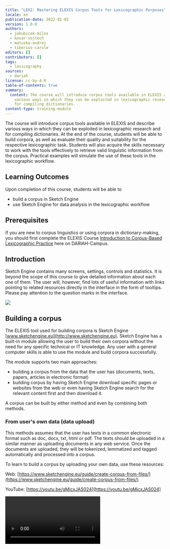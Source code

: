 ```yaml
---
title: "LEX2: Mastering ELEXIS Corpus Tools for Lexicographic Purposes"
locale: en
publication-date: 2022-01-02
version: 1.0.0
authors:
  - jakubicek-milos
  - kovar-vojtech
  - matuska-ondrej
  - tiberius-carole
editors: []
contributors: []
tags:
  - lexicography
sources:
  - dariah
license: cc-by-4.0
table-of-contents: true
summary:
  content: The course will introduce corpus tools available in ELEXIS and describe
    various ways in which they can be exploited in lexicographic research and
    for compiling dictionaries.
content-type: training-module
---
```

The course will introduce corpus tools available in ELEXIS and describe various ways in which they can be exploited in lexicographic research and for compiling dictionaries. At the end of the course, students will be able to build corpora, as well as evaluate their quality and suitability for the respective lexicographic task. Students will also acquire the skills necessary to work with the tools effectively to retrieve valid linguistic information from the corpus. Practical examples will simulate the use of these tools in the lexicographic workflow.

## Learning Outcomes

Upon completion of this course, students will be able to

* build a corpus in Sketch Engine
* use Sketch Engine for data analysis in the lexicographic workflow

## Prerequisites

If you are new to corpus linguistics or using corpora in dictionary-making, you should first complete the ELEXIS Course [Introduction to Corpus-Based Lexicographic Practice](/id/50Ga8xo5uDgdrz2eIIifW) here on DARIAH-Campus.

## Introduction

Sketch Engine contains many screens, settings, controls and statistics. It is beyond the scope of this course to give detailed information about each one of them. The user will, however, find lots of useful information with links pointing to related resources directly in the interface in the form of tooltips. Please pay attention to the question marks in the interface.

![](images/uwixrq-1-.jpg)

## Building a corpus

The ELEXIS tool used for building corpora is Sketch Engine [www.sketchengine.eu](http://www.sketchengine.eu). Sketch Engine has a built-in module allowing the user to build their own corpora without the need for any specific technical or IT knowledge. Any user with a general computer skills is able to use the module and build corpora successfully.

The module supports two main approaches:

* building a corpus from the data that the user has (documents, texts, papers, articles in electronic format)
* building corpus by having Sketch Engine download specific pages or websites from the web or even having Sketch Engine search for the relevant content first and then download it.

A corpus can be built by either method and even by combining both methods.

### From user's own data (data upload)

This methods assumes that the user has texts in a common electronic format such as doc, docx, txt, html or pdf. The texts should be uploaded in a similar manner as uploading documents in any web service. Once the documents are uploaded, they will be tokenized, lemmatized and tagged automatically and processed into a corpus.

To learn to build a corpus by uploading your own data, use these resources:

Web: [https://www.sketchengine.eu/guide/create-corpus-from-files/](https://www.sketchengine.eu/guide/create-corpus-from-files/)

YouTube: [https://youtu.be/gMicxJAS024](https://youtu.be/gMicxJAS024)

<Video provider="youtube" id="gMicxJAS024" />

Metadata linked to the whole documents can be added prior to uploading or later using the built-in document annotation tool [https://www.sketchengine.eu/guide/document-annotation-tool/](https://www.sketchengine.eu/guide/document-annotation-tool/). Metadata related to smaller segments (phrases, sentences etc.) must be inserted only prior to uploading. They cannot be inserted after the data have been uploaded. The annotation tool cannot be used.

### From the web (web search, web scraping, web harvesting)

The corpus building module also supports automatic collection of linguistically valuable text data from the web. There are 3 modes:

* web search\
  The user must specify at least 3 keywords (or key phrases) that define the desired topic of the future corpus. Sketch Engine uses interact with the Bing search engine to find the most relevant web pages corresponding to the keywords.
* URLs\
  The user must supply a list of urls pointing to concrete webpages that should be downloaded. A virtually unlimited number of urls can be supplied. Links found on the pages will not be followed.
* website\
  The user must specify one website that should be downloaded. Links found on the pages will be followed. Links pointing to other websites will not be followed.

Use the tooltips in the interface to learn about the different options and their basic and advanced settings.

In all three modes, the pages are downloaded, cleaned, deduplicated, tokenized, tagged for parts-of-speech, lemmatized and processed into a corpus.

To learn to build a corpus from the web, use these resources:

Web: [https://www.sketchengine.eu/guide/create-a-corpus-from-the-web/](https://www.sketchengine.eu/guide/create-a-corpus-from-the-web/)

YouTube: [https://youtu.be/VjHC4lMop-s](https://youtu.be/VjHC4lMop-s)

<Video provider="youtube" id="VjHC4lMop-s" />

To learn about the process of cleaning and deduplication: [https://www.sketchengine.eu/blog/build-a-corpus-from-the-web/](https://www.sketchengine.eu/blog/build-a-corpus-from-the-web/)

### Making the corpus bigger

The process can be repeated as many times as required to make the corpus bigger. The same corpus can be build by combining the two approaches: data upload and texts downloaded from the web.

When downloading texts from the web, each web page will only be included in the corpus once even if the user tries to add the same page again or of a different web search finds the same page again.

## Evaluate the quality and suitability for the lexicographic task

Prease refer to this course [Introduction to Corpus-Based Lexicographic Practice](/id/50Ga8xo5uDgdrz2eIIifW)

## Using corpus tools to extract lexicographic information from corpora:

### Headword list

The headword list can be obtained in several ways depending on the purpose of the dictionary. The list of the most common words in the corpus should be obtained using the wordlist tool. This will list words sorted by their frequency. This approach is suitable for a general-purpose dictionary where the aim is to include all words based on their frequency of use rather than on their other qualities.

To learn to use the wordlist, use these resources:

Web\
[https://www.sketchengine.eu/quick-start-guide/word-list-lesson/](https://www.sketchengine.eu/quick-start-guide/word-list-lesson/)

[https://www.sketchengine.eu/guide/wordlist-frequency-lists/](https://www.sketchengine.eu/guide/wordlist-frequency-lists/)

YouTube: [https://youtu.be/nqpCIICCEdw](https://youtu.be/nqpCIICCEdw)

<Video provider="youtube" id="nqpCIICCEdw" />

### Keyword/Term list

When the aim of the dictionary is to provide information about domain-specific words or specialized terminology, the headword list should be generated by using the keyword and term extraction tool. This also assumes that a specialized domain-specific corpus is used. The keyword and term extraction tool will automatically eliminate general vocabulary and will only return words which are specific of the corpus, typically nouns, adjectives and noun phrases.

Because the extraction of keywords and terms requires a domain-specific corpus, it is common for the user to have to build their own copora. Therefore, the procedure of extracting terminology is included in the videos about corpus building:

[https://youtu.be/VjHC4lMop-s](https://youtu.be/VjHC4lMop-s)

[https://youtu.be/gMicxJAS024](https://youtu.be/gMicxJAS024)

Related web resources

[https://www.sketchengine.eu/quick-start-guide/keywords-and-terms-lesson/](https://www.sketchengine.eu/quick-start-guide/keywords-and-terms-lesson/)

[https://www.sketchengine.eu/guide/keywords-and-term-extraction/](https://www.sketchengine.eu/guide/keywords-and-term-extraction/)

### Frequency information

Frequency information is the basic statistic displayed in all Sketch Engine tools. There are, however, different types of frequency. Frequencies can be displayed by adjusting the view options accessible via an icon above the search results of each screen.

**Absolute frequency** – (also called number of hits) The most frequently used frequency, available in all tools in Sketch Engine. It shows how many times a word or phrase was found in the corpus. It cannot be used for comparing frequencies obtained from different corpora of uneven sizes. [https://www.sketchengine.eu/my\_keywords/frequency/](https://www.sketchengine.eu/my_keywords/frequency/)

**frequency per million** – (also called normalized frequency or relative frequency) It indicates the number of hits in 1 million words. Frequencies obtained form corpora of uneven sizes should be compared using this frequency. [https://www.sketchengine.eu/my\_keywords/freqmill/](https://www.sketchengine.eu/my_keywords/freqmill/)

**ARF** – (average reduced frequency)  ARF is a modified frequency whose calculation prevents the results from being excessively influenced by a high concentration of a token in only one or more small parts of the corpus. If the token is distributed evenly in the corpus, ARF and absolute frequency have similar or identical values. [https://www.sketchengine.eu/documentation/average-reduced-frequency/](https://www.sketchengine.eu/documentation/average-reduced-frequency/)

**Document frequency** – It indicates how many documents contain a word or phrase. [https://www.sketchengine.eu/my\_keywords/document-frequency/](https://www.sketchengine.eu/my_keywords/document-frequency/)

The tools to that should be used to get the frequency of:

| **frequency required for**                                                                          | **use this tool**                                                 |
| --------------------------------------------------------------------------------------------------- | ----------------------------------------------------------------- |
| tokens (words)                                                                                      | wordlist                                                          |
| keywords or terms                                                                                   | keywords                                                          |
| collocations                                                                                        | word sketch or the frequency distribution tool in the concordance |
| multiword expressions (n-grams)                                                                     | n-grams or the frequency distribution tool in the concordance     |
| phrases, grammatical and lexical structures and also any other information contained in the corpus" | frequency distribution tool in the concordance                    |

#### Resources to learn to use the tools

**Wordlist**

[https://www.sketchengine.eu/quick-start-guide/word-list-lesson/](https://www.sketchengine.eu/quick-start-guide/word-list-lesson/)

[https://www.sketchengine.eu/guide/wordlist-frequency-lists/](https://www.sketchengine.eu/guide/wordlist-frequency-lists/)

[https://youtu.be/nqpCIICCEdw](https://youtu.be/nqpCIICCEdw)

**Keywords and terms**

[https://www.sketchengine.eu/quick-start-guide/keywords-and-terms-lesson/](https://www.sketchengine.eu/quick-start-guide/keywords-and-terms-lesson/)

[https://www.sketchengine.eu/guide/keywords-and-term-extraction/](https://www.sketchengine.eu/guide/keywords-and-term-extraction/)

**Word Sketch** (collocations)

[https://www.sketchengine.eu/quick-start-guide/word-sketch-lesson/](https://www.sketchengine.eu/quick-start-guide/word-sketch-lesson/)

[https://youtu.be/tKdEa1E-p2Y](https://youtu.be/tKdEa1E-p2Y)

**Frequency distribution** in the concordance

[https://youtu.be/GP5p8XEvwfM](https://youtu.be/GP5p8XEvwfM)

[https://www.sketchengine.eu/quick-start-guide/concordance-lesson/](https://www.sketchengine.eu/quick-start-guide/concordance-lesson/)

[https://www.sketchengine.eu/guide/concordance-a-tool-to-search-a-corpus/](https://www.sketchengine.eu/guide/concordance-a-tool-to-search-a-corpus/)

## Part of speech information

Part of speech (POS) information can be retrieved from the corpus and can be used in searches and analysis provided the corpus is tagged for parts of speech. The corpus info page gives information about it and also lists the most frequent tags and contains a link to the full tagset. See: [https://www.sketchengine.eu/guide/corpus-info-page/](https://www.sketchengine.eu/guide/corpus-info-page/)

POS is indicated on the result screen of many tools such as the word sketch:

![](images/n0-ei0fe-f9pw9-atuj3-jtrcdk-wp-a-r02m3-ljqem5-hnj-ke-cy-g5-nngk-r1gh-nn-8-ynj-tu40x-uzjs-w-bg-rggwpk-k-t5d-qk-sg-sn-ad-fa-l-jv-c-ag-saj-vsn3-ha-q5gu9le-r6o-v27d-n55-1z4-hp-l-em-5bw.png)![](images/uz6lyu-kicvqlb7cm-rah-cc-bo-77lv2-igfjd7p-e-yioxuy3y-ij-pud-p-k-yfs-tfsm8f-w-m-bj-hm-s-gwx-pf-oq-l7jie-z7a-n-cj-zpn3mqt7k-x22w5m-l-fz-a-g-ls-pv-o9-z-wo-qtn-b5-olz-10ld5-za-tjem-6-e7pw.png)

The most comprehensive POS information including the full POS tag can be found in the concordance. Use View options to configure which information should be displayed together with the concordance lines. Watch this video to learn how to configure what you see in the concordance: [https://youtu.be/EnDLYycJLHs](https://youtu.be/EnDLYycJLHs)

![](images/zp-ax-l-vw-qfew-azw-0-dy-w-aw-aq-bd-fi-obi-jrkh-vxq-gjl0-q-qxr-c-sbhrhc-m68-mf7q6yynt5-xcbej-pb-c-wp-tfv1rs-owo-du-vv-d9nn-at7hy-axs-r-vy-r4gv9z-lgu-73iq-z-m1-wgsu-vq-fogtg-igd-2tn5-cr-0-on-cjq.png)

## Collocations

### Word sketch

The main tool to analyse collocations in Sketch Engine is the word sketch. It identifies the most typical collocations. Use these resources to understand how the word sketch works and to learn to use it.

Web

[https://www.sketchengine.eu/quick-start-guide/word-sketch-lesson/](https://www.sketchengine.eu/quick-start-guide/word-sketch-lesson/)

[https://www.sketchengine.eu/guide/word-sketch-collocations-and-word-combinations/](https://www.sketchengine.eu/guide/word-sketch-collocations-and-word-combinations/)

YouTube [https://youtu.be/tKdEa1E-p2Y](https://youtu.be/tKdEa1E-p2Y)

<Video provider="youtube" id="tKdEa1E-p2Y" />

For an easy to understand introduction for non-mathematicians, use this link to understand how Sketch Engine defines typicality and identifies typical collocations: [https://www.sketchengine.eu/blog/most-frequent-or-most-typical-collocations/](https://www.sketchengine.eu/blog/most-frequent-or-most-typical-collocations/)

### Concordance - Collocations

Another way of detecting and analysing collocations is the Collocation tool in the concordance. It should be used for collocations which cannot be identified by the word sketch, for example collocations of long phrases or collocations of function words or phrases consisting of function words.

The concordance collocation tools allows setting the left and/or right context and also the attribute that should be counted. The following screenshot shows the settings that will calculate the frequency of lemmas on the 2nd and 3rd position to the left of KWIC (=the search phrase). The collocations of a phrase such as to be about to are not possible to analyse using the word sketch.

![](images/boacs-eqgih6qbm-j-vu9e-vr-ht-et-rm-pn7r9-gj-0-b9ch9-z-lns1-yqhzr0-f-mxu8-e884-s-tpq-r-tt-rwi-qa-4-q-9-fyk-pmu4t-puh-wfn-7yd-di-sfv18-e2-f3o-s9n-w-qzk3v-5-ub5-otw-c-wm-ie05xh-rp-3g4-o5-wmna.png)

## Example sentences

Tools in Sketch Engine are interlinked so that it is possible to jump from one tool directly to the result in another tool. The available links depend on the concrete tools but all tools are always linked to the concordance so that the user can display the source sentences from which the search result or the statistics were obtained. Such sentences can be used as dictionary examples but the concordance has a dedicated tool called GDEX which stands for Good Dictionary EXamples. The tool will analyse the specified number of concordance lines and will sort them by the GDEX score which indicates how well the sentence fulfils the criteria for a good dictionary example. Refer to the Introduction to Corpus-Based Lexicographic Practice course for more details on this. To learn how the tool works, refer to [https://www.sketchengine.eu/guide/gdex/](https://www.sketchengine.eu/guide/gdex/)

## Word senses

A corpus annotated for word senses can be easily used for analysis and statistics where word senses are taken into account because the word sense information will be included as metadata in the corpus. However, the most typical situation is that a corpus is not annotated in such a way. If this is the case, these approaches can be used to identify word senses:

### Word sketch

A mere look at the collocation in the word sketch can give the first idea about the different senses a word can have. For example, party (social event), party (political group), party (person/people involved in something)

![](images/fb-qw-u0-fmm-gv-xa-e-zt-l-kw-bvefz-xa-rp-9-hy-zsx2g30r-q05-sjvu0b-kz-ty-3-ii09-cy-u-ym-cc-k9-tab-o7-t-frdb9au3r8bk8-ub-jpd-pt-j0x-vd-4eh-xxe78job5v-pb-r7s-m-zd-dp-tp5-a-tcer-do-v2-rm-gq-e-ncpd-yq.png)

Sometimes clustering the collocations can make the senses even more noticeable. The clustering option is available in the view options found on the result screen. Here it is easy to see the three senses: bar (place to drink), bar (in computer interface), bar (food).

![](images/k-pu-zn-vh-fjbo-nj-zt-fb-vxu-uh-s-jqn265cki1r-a3-v-mgz-ashj-kyzckvr-cv-2-e-yo-va-8-fp-t8-ad-j1i7-b12980ev-c4l-ot8b4iquu-fvqp4-lz-1-g-dt-cz6-yo-ndpcxlb-5-vkl-kygl-2qgx-g-bim-f9ab-tjzj-oahmx-q.png)

### Concordance

The concordance allows annotating and sorting the concordance lines according to any criteria the user chooses and, therefore, can also be used for grouping the lines by the senses.

After concordance lines are annotated, they can be analyses further or subcorpora based on senses can be created from them. Once subcorpora are created, other Sketch Engine tools can be used to analyse them.

Learn to use the annotation tool here [https://www.sketchengine.eu/guide/manual-annotation-skema/](https://www.sketchengine.eu/guide/manual-annotation-skema/)

## Syntactic patterns

There are several ways of to explore syntactic patterns of a word.

### N-grams for discovering patterns

Generating n-grams of different sizes that contain the word can show preposition and other function words frequently found before and after the word. The ADVANCED tab of the n-gram tools lets the user specify various search options and restricting conditions.

![](images/ghu2b-wwbq-iiou-qnb7dz0fe-mo-nh-prn8-md40xy-fh-m2-e-zug-v-sht63olpf-tr-w8-tqqnv-1-j1-n-sl-pp0-ou-pn-crd8gc-v-dc-m0-v6-lp-8c-n3-au-d04p-ktx-ts-xw-wc2k1-hi-ics-rb6rnao0-qg-it-ar3-m6-il-tej-a.png)

See also [https://www.sketchengine.eu/my\_keywords/n-gram/](https://www.sketchengine.eu/my_keywords/n-gram/)

Learn to use n-grams here [https://www.sketchengine.eu/guide/n-grams-multiword-expressions/](https://www.sketchengine.eu/guide/n-grams-multiword-expressions/)

### Word sketches for discovering patterns

Word sketches contain some grammatical relations specifically designed to identify the typical patterns, such as prepositions before and after the word or usage patterns:

![](images/qy-djz-1-o-tghd3-w1m-cj-v-fj17-gox-1t-bmkz4-vskb6-x-fjy-b-ml-eb-uku-ti-r-ug-zdp5-kkluu-8-u-j-p14blzf-vf-tla-fxyb-wb-rkoi-bsq-j7fb-fobem1-cq-wr-tu-yhd-3g7-zzzh0-x9-hk-hh-of-m01e-b1-t0euq-a-gblj-kg.png)

Use these resources to learn to use the word sketch:

YouTube [https://youtu.be/tKdEa1E-p2Y](https://youtu.be/tKdEa1E-p2Y)

Web guide\
[https://www.sketchengine.eu/quick-start-guide/word-sketch-lesson/](https://www.sketchengine.eu/quick-start-guide/word-sketch-lesson/)

[https://www.sketchengine.eu/guide/word-sketch-collocations-and-word-combinations/](https://www.sketchengine.eu/guide/word-sketch-collocations-and-word-combinations/)

### Concordance for discovering patterns

Using the concordance for discovering patterns involves mainly two concordance tools:

* sorting the concordance lines
* frequency distribution

#### Sorting

Sorting is only practical when the number of concordance lines is very small, typically a few dozen. Therefore, sorting has a very limited use and is generally unsuitable for multi-billion-word corpora which typically produce thousands of hits even when searching for rare phenomena.

#### Frequency distribution

Frequency distribution refers to a function that operates like a calculator of concordance lines. It produces counts of words, lemmas, tags and other attributes in specific positions of a concordance line. This frequency distribution shows the frequency of the POS attribute following a/the total of. It is easy to see that a total of has a strong tendency to be followed by a number (e.g. a total of 15 people) while the total of is frequently followed by noun. A close look at the actual lines would reveal that other (x) and adjective (j) refers to a determiner followed by a noun or adjective followed by a noun.

![](images/v3-r72-uz-hkaw-b-fgg-ij-vbz-ik-ll-hr9-h-znbk-iu-ko-cq6-vha-yv3-qw-lu-4-wx-og-mn-gvc-liaxoy-v-ln-p9-yr-ca-hqh-6v0-r6v-sco-oc-sc-ix-tbc-crskh-iya-wg-k-jl-laj-70-hz-iz-sn-7d-k-lh-lx8-qjds-cxp-aw-iad-h-pg.png)

A similar technique can be used to analyse the left or right context or of other lexical or grammatical structures.

## Translations

### Parallel concordance

A parallel corpus is required for translation lookup.

This example shows segments in English and their translations into French and German. The yellow highlighting indicates the most probable place in the translated segment where the translation of the word could be located. The highlighting does not claim to be a direct translation.

![](images/rrzqpzc-mjfou-lwczh-9mb-ovv-mc-vmh-dnz-ib-ka-zc6-io-8qh-k7s7-oa-3-d-imn3pkgy-f8-do-rdr-ooe-mlgk72-f4uoe2ggg8-d-lb0u-vvqtm-r4e-sy-qyrby-qrk-7-fu1c-ii-fm7-xg-8-d-so2-bv-6-z-an-m-qzn-hq2n-co-0-d7-nq.png)

To learn to use the parallel concordance, use these resources:

[https://www.sketchengine.eu/quick-start-guide/parallel-concordance-lesson/](https://www.sketchengine.eu/quick-start-guide/parallel-concordance-lesson/)

[https://www.sketchengine.eu/guide/parallel-concordance-searching-translations/](https://www.sketchengine.eu/guide/parallel-concordance-searching-translations/)

YouTube [https://youtu.be/vklUWMRV1ew](https://youtu.be/vklUWMRV1ew)

<Video provider="youtube" id="vklUWMRV1ew" />

### Bilingual word sketch

A very convenient way of looking up translations of collocations is the bilingual word sketch. A parallel corpus is not required. Two corpora in two languages will suffice. The result will be more relevant if the two corpora are comparable corpora. The tool will display the word sketches for the same lemma in two languages next to each other. Although this does not use any specific algorithms or statistics and it is only a different way of displaying the two word sketches, it makes it easy to locate the translation in the other language.

![](images/txq-bu-8x-ei-9-sw-i-cyp-t-qtvm-tfqzn-m-rkvuu-p-ywxy-j7p-s-pe-uob-ex-xfwx744r7-c0-eax-ddd-ifu8-tvy-ajl-w-ewrt-yy82c-axvms-cipm5x8h-cza-uo-jz-p-zlh-t-bvre-bovwe-1cwumkcw6-fp-9onqm-cy-l3f1-ku-otw.png)

![](images/l-w-pb-s-vkxx-fz-uu-we3unle-e9r-rhs-y-p-hy-j-ij-mo-0-ua1a0p8-smnoc-jrw-ii-a1-dy2k38-z31q-gt1-j3l93yji-h-knf-kt-vxo-vg-xr2-zn-axu-iup-2n2h8u8h-cmrwd-vduzghxg5-um-h6-l-kr-e-sm-a-wn-x7-v-lc-mlpu-s-a.png)

## Neologisms

The tool to identify neologisms is called Trends. It requires time-stamped data to identify lexical items whose frequency of use changes in time. It will, therefore, identify neologisms, but also other words whose use increased or decreased over time because a certain topic started to be talked about frequently or because they are going out of use as outdated language or a topic with decreasing level of importance or interest.

It is important to understand that the tool only takes into the change of the frequency in time. It does not perform any analysis whether the item  in question is a valid word or a neologism in the lexicographic sense of the word. Therefore, the result will always include many other tokens whose frequency changed in time but are not necessarily neologisms or legitimate words at all. Despite the high number of unwanted items, the result is still extremely useful. Although it still requires the user to go through the list and identify the real neologisms,  it may only take a couple of hours to go through a list of several thousand items and end up with a few dozen neologism candidates. When compared to the traditional, completely non-automated procedure of simply reading texts, it speeds the process up immensely. Months of searching are reduced to mere hours.

![](images/t-dk-ute-p7-lu-jfs-v52s-d-id-w-orx-orh-vf8w-m0mcxu-n9v-ucg-w-wc-viu-wb9n-kj-l64za-aq-yvxjqwtq-jr09-e3-fi-isl-92u-zt-ow-u1f-g1-ak0-fu-is-fl4h-fxqsb-x5-z971m-c2-sykq7bx-o5-tj-f-0-v3-iwc-jn-l-nn-jq.png)

Use this resource to learn the details: [https://www.sketchengine.eu/guide/trends/](https://www.sketchengine.eu/guide/trends/)

## Thesaurus

The tool to identify synonyms and words belonging to the same semantic field is called the Thesaurus in Sketch Engine. It uses a fully automatic process that evaluates lemmas in the corpus based on the collocations they form. The words that frequently co-occur with similar collocates are identified as similar in meaning.

Visit this link to understand better how the identification of synonyms works [https://www.sketchengine.eu/blog/automatic-thesaurus-synonyms-for-all-words/](https://www.sketchengine.eu/blog/automatic-thesaurus-synonyms-for-all-words/)

The quality of the thesaurus is heavily influenced by the size of the corpus. For best results, both the headword and the synonyms should have a sufficient frequency, ideally thousands of hits or preferably much more. This means that  the largest possible corpus should be used.

Use these resources to understand and learn to use the thesaurus:

YouTube [https://youtu.be/kLsNUdTrTLk](https://youtu.be/kLsNUdTrTLk)

<Video provider="youtube" id="kLsNUdTrTLk" />

Web guide:

[https://www.sketchengine.eu/quick-start-guide/thesaurus/](https://www.sketchengine.eu/quick-start-guide/thesaurus/)

[https://www.sketchengine.eu/guide/thesaurus-synonyms-antonyms-similar-words/](https://www.sketchengine.eu/guide/thesaurus-synonyms-antonyms-similar-words/)

## Concordance annotation tool

Although Sketch Engine offers a multitude of options to generate the required result automatically, it is sometimes inevitable to process concrete hits (concordance lines) manually and divide them into groups or label them before the required analysis can be performed. This is typical in the case of corpora with a limited amount of metadata or when working with word senses or with phenomena that cannot be distinguished automatically.

For this reason, Sketch Engine contains a concordance annotation tool which can be used to assign labels to concordance lines.

All tools  in Sketch Engine are linked to the concordance. It is therefore always possible to display the hits (the concrete concordance lines) which produced the concrete result and process them further manually.

![](images/u-lehu-qix-yso-jee-xi-7a-px-8l3-gjp-0-azf-59-dd3ixa-rhnk-zt-sh-6wt-ik-931-qh-ld8-g4r-pmn-xy2wwy4-rbl-8n-b-ryx-pmmso-x0-g9-s7x-pq-6p0-u-ipo-pha-hdoe9-k9-tti-ayw-tvd-h-uz7-y-rp-p-tl4nz3b-az-qn8-sq.png)

Use this link to learn to use [https://www.sketchengine.eu/guide/manual-annotation-skema/](https://www.sketchengine.eu/guide/manual-annotation-skema/)

## CQL - Concordance advanced search

The Corpus Query Language is a special code or query language used in Sketch Engine to search for complex grammatical or lexical patterns or to use search criteria which cannot be set using the standard user interface. CQL can make use of any information contained in the corpus such as the attribute (word form, lemma, tag…), text types, token positions, structure beginnings and ends (sentence, paragraph, dcoument…) and combine them into the same search query.

CQL can be used to construct simple as well as enormously complex search queries.

To learn to use CQL, it is best to start by watching these instructional videos: [https://www.youtube.com/playlist?list=PLPVgp0Xm6hWBLZzD7haCVbhC9pSfWZk1S](https://www.youtube.com/playlist?list=PLPVgp0Xm6hWBLZzD7haCVbhC9pSfWZk1S)

<Video provider="youtube" id="playlist?list=PLPVgp0Xm6hWBLZzD7haCVbhC9pSfWZk1S" />

A detailed web guide can be found here: [https://www.sketchengine.eu/documentation/corpus-querying/](https://www.sketchengine.eu/documentation/corpus-querying/)

# What next

Now that you know how to use a state-of-the-art tool for building and querying corpora, you may be interested in two additional ELEXIS courses here on DARIAH-Campus: [Lexonomy: Mastering the ELEXIS Dictionary Writing System](/id/Qm_2SzS_rGB-Py9YTCHYm) and [Automating the Process of Dictionary Creation](/id/ICij_0Jcoz2uHR1u2uRhW)
